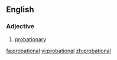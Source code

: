 ==English==

===Adjective===
{{en-adj}}

# [[probationary]]

[[fa:probational]]
[[vi:probational]]
[[zh:probational]]